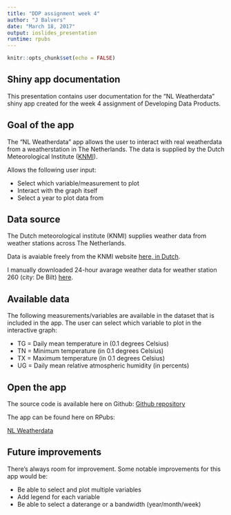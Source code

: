 ---
title: "DDP assignment week 4"
author: "J Balvers"
date: "March 18, 2017"
output: ioslides_presentation
runtime: rpubs
---

```{r setup, include=FALSE}
knitr::opts_chunk$set(echo = FALSE)
```

## Shiny app documentation
This presentation contains user documentation for the "NL Weatherdata" shiny app created for the week 4 assignment of Developing Data Products.

## Goal of the app
The "NL Weatherdata" app allows the user to interact with real weatherdata from a weatherstation in The Netherlands. The data is supplied by the Dutch Meteorological Institute ([KNMI](http://www.knmi.nl)).

Allows the following user input:

- Select which variable/measurement to plot
- Interact with the graph itself
- Select a year to plot data from

## Data source
The Dutch meteorological institute (KNMI) supplies weather data from weather stations across The Netherlands. 

Data is avaiable freely from the KNMI website [here, in Dutch](http://www.knmi.nl/nederland-nu/klimatologie).

I manually downloaded 24-hour avarage weather data for weather station 260 (city: De Bilt) [here](http://cdn.knmi.nl/knmi/map/page/klimatologie/gegevens/daggegevens/etmgeg_260.zip).

## Available data

The following measurements/variables are available in the dataset that is included in the app. The user can select which variable to plot in the interactive graph:

- TG        = Daily mean temperature in (0.1 degrees Celsius)
- TN        = Minimum temperature (in 0.1 degrees Celsius)
- TX        = Maximum temperature (in 0.1 degrees Celsius)
- UG        = Daily mean relative atmospheric humidity (in percents)

## Open the app

The source code is available here on Github: 
[Github repository](https://github.com/Jappio9000/ddp_shiny/upload/master)

The app can be found here on RPubs:

[NL Weatherdata](http://)

## Future improvements

There's always room for improvement. Some notable improvements for this app would be:

- Be able to select and plot multiple variables
- Add legend for each variable
- Be able to select a daterange or a bandwidth (year/month/week)
